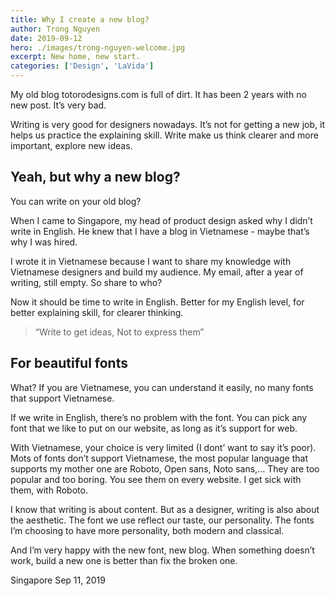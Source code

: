 ```yaml
---
title: Why I create a new blog?
author: Trong Nguyen
date: 2019-09-12
hero: ./images/trong-nguyen-welcome.jpg
excerpt: New home, new start.
categories: ['Design', 'LaVida']
---
```


My old blog totorodesigns.com is full of dirt. It has been 2 years with no new post. It’s very bad.

Writing is very good for designers nowadays. It’s not for getting a new job, it helps us practice the explaining skill. Write make us think clearer and more important, explore new ideas.

## Yeah, but why a new blog?
You can write on your old blog?

When I came to Singapore, my head of product design asked why I didn’t write in English. He knew that I have a blog in Vietnamese - maybe that’s why I was hired.

I wrote it in Vietnamese because I want to share my knowledge with Vietnamese designers and build my audience. My email, after a year of writing, still empty. So share to who?

Now it should be time to write in English. Better for my English level, for better explaining skill, for clearer thinking.

> “Write to get ideas, Not to express them”  

## For beautiful fonts
What?
If you are Vietnamese, you can understand it easily, no many fonts that support Vietnamese.

If we write in English, there’s no problem with the font. You can pick any font that we like to put on our website, as long as it’s support for web.

With Vietnamese, your choice is very limited (I dont’ want to say it’s poor). Mots of fonts don’t support Vietnamese, the most popular language that supports my mother one are  Roboto, Open sans, Noto sans,… They are too popular and too boring. You see them on every website. I get sick with them, with Roboto.

I know that writing is about content. But as a designer, writing is also about the aesthetic. The font we use reflect our taste, our personality.
The fonts I’m choosing to have more personality, both modern and classical.

And I’m very happy with the new font, new blog.
When something doesn’t work, build a new one is better than fix the broken one.

Singapore
Sep 11, 2019
